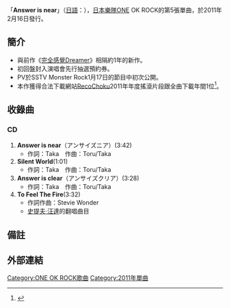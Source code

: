{{Infobox Single 
| Name = Answer is near
<!-- 因文件已删，故注解：| Cover = Answer_is_near.JPG -->
| Artist = [[ONE_OK_ROCK|ONE OK ROCK]]
| Album = [[殘響Reference|殘響Reference]]
| Released = 2011年2月16日
| Format = [[單曲|CD單曲]]
| Genre = [[搖滾樂|搖滾樂]]
| Label = A-Sketch
| Chart position = * 週間最高順位6位（[[Oricon|Oricon]]）
| Last single = [[完全感覺Dreamer|完全感覺Dreamer]] <br /> (2010年)
| This single = '''Answer is near''' <br /> (2011年)
| Next single =[[Re:make/NO_SCARED|Re:make/NO SCARED]]<br /> (2011年)
}}

「'''Answer is near'''」（[[日語|日語]]：{{lang|ja|'''アンサイズニア'''}}），[[日本|日本]][[樂隊|樂隊]]ONE OK ROCK的第5張單曲，於2011年2月16日發行。

== 簡介 ==
*與前作《[[完全感覺Dreamer|完全感覺Dreamer]]》相隔約1年的新作。
*初回盤封入演唱會先行抽選預約券。
*PV於SSTV Monster Rock1月17日的節目中初次公開。
*本作獲得合法下載網站[[RecoChoku|RecoChoku]]2011年年度搖滾片段跟全曲下載年間1位<ref>{{Cite web |url=http://japan.cnet.com/release/30011899/ |title=レコチョク年間ランキング２０１１発表 |accessdate=2013-09-11 |archive-date=2012-08-31 |archive-url=https://web.archive.org/web/20120831042307/http://japan.cnet.com/release/30011899/ |dead-url=no }}</ref>。

== 收錄曲 ==
=== CD ===
#'''Answer is near'''（アンサイズニア）(3:42)
#*作詞：Taka　作曲：Toru/Taka
#'''Silent World'''(1:01)
#*作詞：Taka　作曲：Toru/Taka
#'''Answer is clear'''（アンサイズクリア）(3:28)
#*作詞：Taka　作曲：Toru/Taka
#'''To Feel The Fire'''(3:32)
#*作詞作曲：Stevie Wonder
#*[[史提夫·汪達|史提夫·汪達]]的翻唱曲目

== 備註 ==
<references/>

== 外部連結 ==
{{ONE OK ROCK}}

{{single-stub}}
[[Category:ONE_OK_ROCK歌曲|Category:ONE OK ROCK歌曲]]
[[Category:2011年單曲|Category:2011年單曲]]